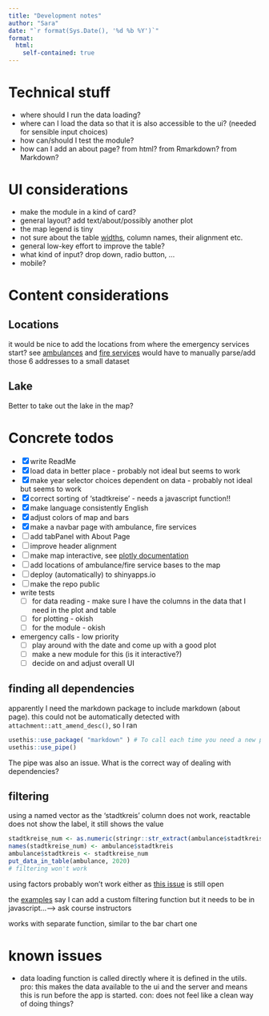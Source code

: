 ```yaml
---
title: "Development notes"
author: "Sara"
date: "`r format(Sys.Date(), '%d %b %Y')`"
format: 
  html:
    self-contained: true
---
```


# Technical stuff

- where should I run the data loading?
- where can I load the data so that it is also accessible to the ui? (needed for sensible input choices)
- how can/should I test the module?
- how can I add an about page? from html? from Rmarkdown? from Markdown?

# UI considerations

- make the module in a kind of card?
- general layout? add text/about/possibly another plot
- the map legend is tiny
- not sure about the table [widths](https://glin.github.io/reactable/articles/examples.html#column-resizing), column names, their alignment etc.
- general low-key effort to improve the table?
- what kind of input? drop down, radio button, ...
- mobile? 


# Content considerations

## Locations

it would be nice to add the locations from where the emergency services start?
see [ambulances](https://www.stadt-zuerich.ch/pd/de/index/schutz_u_rettung_zuerich/sanitaet/so_arbeiten_wir/rettungsdienstwachen.html) and [fire services](https://www.stadt-zuerich.ch/pd/de/index/schutz_u_rettung_zuerich/feuerwehr/wir_ueber_uns/einsatzgebiet.html)
would have to manually parse/add those 6 addresses to a small dataset

## Lake

Better to take out the lake in the map?

# Concrete todos

- [x] write ReadMe
- [x] load data in better place - probably not ideal but seems to work
- [x] make year selector choices dependent on data - probably not ideal but seems to work
- [x] correct sorting of 'stadtkreise' - needs a javascript function!!
- [x] make language consistently English
- [x] adjust colors of map and bars
- [x] make a navbar page with ambulance, fire services
- [ ] add tabPanel with About Page
- [ ] improve header alignment
- [ ] make map interactive, see [plotly documentation](https://plotly.com/r/choropleth-maps/)
- [ ] add locations of ambulance/fire service bases to the map 
- [ ] deploy (automatically) to shinyapps.io
- [ ] make the repo public
- write tests
  - [ ] for data reading - make sure I have the columns in the data that I need in the plot and table
  - [ ] for plotting - okish
  - [ ] for the module - okish
- emergency calls - low priority
  - [ ] play around with the date and come up with a good plot
  - [ ] make a new module for this (is it interactive?)
  - [ ] decide on and adjust overall UI
  
## finding all dependencies
apparently I need the markdown package to include markdown (about page). this could not be automatically detected with `attachment::att_amend_desc()`, so I ran

```r
usethis::use_package( "markdown" ) # To call each time you need a new package
usethis::use_pipe()
```

The pipe was also an issue. What is the correct way of dealing with dependencies?
  
## filtering

using a named vector as the 'stadtkreis' column does not work, reactable does not show the label, it still shows the value
```r
stadtkreise_num <- as.numeric(stringr::str_extract(ambulance$stadtkreis, "[:digit:]+"))
names(stadtkreise_num) <- ambulance$stadtkreis
ambulance$stadtkreis <- stadtkreise_num
put_data_in_table(ambulance, 2020)
# filtering won't work
```

using factors probably won't work either as [this issue](https://github.com/glin/reactable/issues/202) is still open

the [examples](https://glin.github.io/reactable/articles/custom-filtering.html#regular-expression-pattern-filtering) say I can add a custom filtering function but it needs to be in javascript...--> ask course instructors

works with separate function, similar to the bar chart one

# known issues

- data loading function is called directly where it is defined in the utils. pro: this makes the data available to the ui and the server and means this is run before the app is started. con: does not feel like a clean way of doing things?
